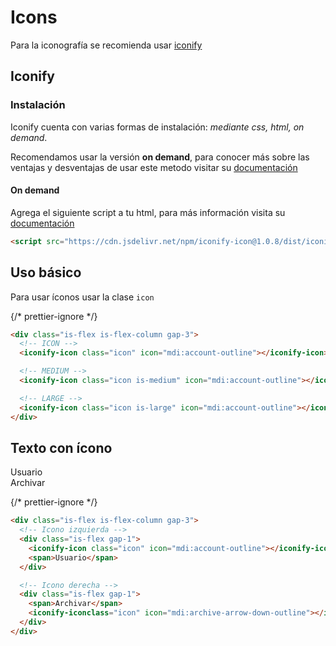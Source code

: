 
# Icons

Para la iconografía se recomienda usar [iconify](https://iconify.design/)

## Iconify

### Instalación

Iconify cuenta con varias formas de instalación: _mediante css, html, on demand_.

Recomendamos usar la versión **on demand**, para conocer más sobre las ventajas y desventajas
de usar este metodo visitar su [documentación](https://iconify.design/docs/icon-components/)

#### On demand

Agrega el siguiente script a tu html, para más información visita su [documentación](https://iconify.design/docs/iconify-icon/#registering-web-component)

```html
<script src="https://cdn.jsdelivr.net/npm/iconify-icon@1.0.8/dist/iconify-icon.min.js"></script>
```

## Uso básico

Para usar íconos usar la clase `icon`

<PreviewCode>
  <div className="is-flex is-flex-column gap-3">
    <iconify-icon class="icon" icon="mdi:account-outline"></iconify-icon>
    <iconify-icon
      class="icon is-medium"
      icon="mdi:account-outline"
    ></iconify-icon>
    <iconify-icon
      class="icon is-large"
      icon="mdi:account-outline"
    ></iconify-icon>
  </div>
</PreviewCode>

{/* prettier-ignore */}
```html
<div class="is-flex is-flex-column gap-3">
  <!-- ICON -->
  <iconify-icon class="icon" icon="mdi:account-outline"></iconify-icon>

  <!-- MEDIUM -->
  <iconify-icon class="icon is-medium" icon="mdi:account-outline"></iconify-icon>

  <!-- LARGE -->
  <iconify-icon class="icon is-large" icon="mdi:account-outline"></iconify-icon>
</div>
```

## Texto con ícono

<PreviewCode>
  <div class="is-flex is-flex-column gap-3">
    <div class="is-flex gap-1">
      <iconify-icon class="icon" icon="mdi:account-outline"></iconify-icon>
      <span>Usuario</span>
    </div>
    <div class="is-flex gap-1">
      <span>Archivar</span>
      <iconify-icon
        class="icon"
        icon="mdi:archive-arrow-down-outline"
      ></iconify-icon>
    </div>
  </div>
</PreviewCode>

{/* prettier-ignore */}
```html
<div class="is-flex is-flex-column gap-3">
  <!-- Icono izquierda -->
  <div class="is-flex gap-1">
    <iconify-icon class="icon" icon="mdi:account-outline"></iconify-icon>
    <span>Usuario</span>
  </div>

  <!-- Icono derecha -->
  <div class="is-flex gap-1">
    <span>Archivar</span>
    <iconify-iconclass="icon" icon="mdi:archive-arrow-down-outline"></iconify-iconclass=>
  </div>
</div>
```
